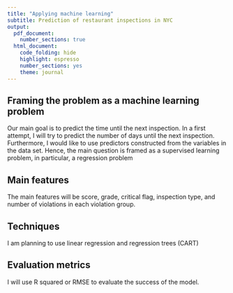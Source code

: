 ```yaml
---
title: "Applying machine learning"
subtitle: Prediction of restaurant inspections in NYC
output:
  pdf_document:
    number_sections: true
  html_document:
    code_folding: hide
    highlight: espresso
    number_sections: yes
    theme: journal
---
```


## Framing the problem as a machine learning problem

Our main goal is to predict the time until the next inspection. In a first attempt, I will try to predict the number of days until the next inspection. Furthermore, I would like to use predictors constructed from the variables in the data set. Hence, the main question is framed as a supervised learning problem, in particular, a regression problem

## Main features

The main features will be score, grade, critical flag, inspection type, and number of violations in each violation group.

## Techniques

I am planning to use linear regression and regression trees (CART)

##  Evaluation metrics

I will use R squared or RMSE to evaluate the success of the model. 